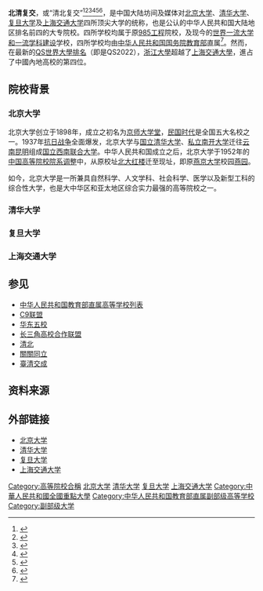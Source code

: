 '''北清复交'''，或“清北复交”<ref>{{cite web |title=为什么上海交通大学，能与北大、清华并成为北清复交 |url=https://new.qq.com/omn/20200316/20200316A0RSZX00.html |website=腾讯网 |accessdate=2020-09-12 |date=2020-03-16 |6= |archive-date=2020-09-19 |archive-url=https://web.archive.org/web/20200919021159/https://new.qq.com/omn/20200316/20200316A0RSZX00.html |dead-url=no }}</ref><ref>{{cite web|title=全家北清复交？广西最高分考生说不是的|url=https://www.thepaper.cn/newsDetail_forward_3753686|website=澎湃新闻|accessdate=2020-09-12|date=2019-06-24|6=|archive-date=2020-09-19|archive-url=https://web.archive.org/web/20200919021209/https://www.thepaper.cn/newsDetail_forward_3753686|dead-url=no}}</ref><ref>{{cite web|date=2020-08-12|title=2020清北复交等10所高校提前批录取分数线发布|url=https://edu.sina.com.cn/gaokao/2020-08-12/doc-iivhvpwy0665048.shtml|accessdate=2020-09-10|publisher=[[新浪|新浪]]|archive-date=2020-09-20|archive-url=https://web.archive.org/web/20200920112941/https://edu.sina.com.cn/gaokao/2020-08-12/doc-iivhvpwy0665048.shtml|dead-url=no}}</ref><ref>{{cite web|date=|title=北清复交的学生最终去了哪里？世界顶尖大学与这些霸气行业，是学霸最爱！|url=https://zhuanlan.zhihu.com/p/73300356|accessdate=2020-09-10|publisher=[[知乎|知乎]]}}</ref><ref>{{cite web |title=为高校录取线排名，“清北复交”地位稳固，国科大和医学院很亮眼 |url=https://new.qq.com/omn/20200829/20200829A0NGOL00.html |website= 腾讯网 |accessdate=2020-09-12 |date=2020-08-29 |}}</ref><ref>{{cite web |title=神仙学校首届高考班成绩亮相！清北复交全都有，160娃太牛气！ |url=https://new.qq.com/omn/20200905/20200905A0JTUN00.html?pc|website= 腾讯网 |accessdate=2020-09-12 |date=2020-08-29 |}}</ref>，是中国大陆坊间及媒体对[[北京大学|北京大学]]、[[清华大学|清华大学]]、[[复旦大学|复旦大学]]及[[上海交通大学|上海交通大学]]四所顶尖大学的统称，也是公认的中华人民共和国大陆地区排名前四的大专院校。四所学校均属于原[[985工程|985工程]]院校，及现今的[[世界一流大学和一流学科建设|世界一流大学和一流学科建设]]学校，四所学校均由[[中华人民共和国国务院|中华人民共和国国务院]][[中华人民共和国教育部|教育部]]直属<ref>{{cite web|date=2017-08-28|title=教育部直属高等学校|url=http://www.moe.gov.cn/jyb_zzjg/moe_347/201708/t20170828_312562.html|accessdate=2020-09-10|publisher=[[中华人民共和国教育部|中华人民共和国教育部]]|archive-date=2020-07-05|archive-url=https://web.archive.org/web/20200705072311/http://www.moe.gov.cn/jyb_zzjg/moe_347/201708/t20170828_312562.html|dead-url=no}}</ref>。然而，在最新的[[QS世界大学排名|QS世界大學排名]]（即是QS2022），[[浙江大學|浙江大學]]超越了[[上海交通大學|上海交通大學]]，進占了中國內地高校的第四位。

== 院校背景 ==
=== 北京大学 ===
{{main|北京大学}}
北京大学创立于1898年，成立之初名为[[京师大学堂|京师大学堂]]，[[中华民国大陆时期|民国时代]]是全国五大名校之一。1937年[[抗日战争|抗日战争]]全面爆发，北京大学与[[清华大学|国立清华大学]]、[[私立南开大学|私立南开大学]]迁往[[云南|云南]][[昆明|昆明]]组成[[国立西南联合大学|国立西南联合大学]]。中华人民共和国成立之后，北京大学于1952年的[[中国高等院校院系调整|中国高等院校院系调整]]中，从原校址[[北大红楼|北大红楼]]迁至现址，即原[[燕京大学|燕京大学]]校园[[燕园|燕园]]。

如今，北京大学是一所兼具自然科学、人文学科、社会科学、医学以及新型工科的综合性大学，也是大中华区和亚太地区综合实力最强的高等院校之一。

=== 清华大学 ===
{{main|清华大学}}

=== 复旦大学 ===
{{main|复旦大学}}

=== 上海交通大学 ===
{{main|上海交通大学}}

== 参见 ==
{{Portal box|大学|北京|上海|中国|教育}}
* [[中华人民共和国教育部直属高等学校列表|中华人民共和国教育部直属高等学校列表]]
* [[C9联盟|C9联盟]]
* [[华东五校|华东五校]]
* [[长三角高校合作联盟|长三角高校合作联盟]]
* [[清北|清北]]
* [[關關同立|關關同立]]
* [[臺清交成|臺清交成]]

== 资料来源 ==
{{Reflist}}

== 外部链接 ==

* [https://www.pku.edu.cn/ 北京大学]{{Wayback|url=https://www.pku.edu.cn/ |date=20200211050152 }}
* [https://www.tsinghua.edu.cn/ 清华大学]{{Wayback|url=https://www.tsinghua.edu.cn/ |date=20200910034322 }}
* [https://www.fdu.edu.cn/ 复旦大学]{{Dead link}}
* [https://www.sjtu.edu.cn/ 上海交通大学]{{Wayback|url=https://www.sjtu.edu.cn/ |date=20200908035807 }}

[[Category:高等院校合稱|Category:高等院校合稱]]
[[Category:北京大学|]]
[[Category:清华大学|]]
[[Category:复旦大学|]]
[[Category:上海交通大学|]]
[[Category:中華人民共和國全國重點大學|Category:中華人民共和國全國重點大學]]
[[Category:中华人民共和国教育部直属副部级高等学校|Category:中华人民共和国教育部直属副部级高等学校]]
[[Category:副部级大学|Category:副部级大学]]